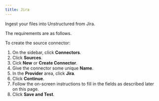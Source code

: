```yaml
---
title: Jira
---
```



<FirstTimeUISourceConnector />

Ingest your files into Unstructured from Jira.

The requirements are as follows. 


<JiraPrerequisites />

To create the source connector:

1. On the sidebar, click **Connectors**.
2. Click **Sources**.
3. Cick **New** or **Create Connector**.
4. Give the connector some unique **Name**.
5. In the **Provider** area, click **Jira**.
6. Click **Continue**. 
7. Follow the on-screen instructions to fill in the fields as described later on this page.
8. Click **Save and Test**.


<JiraFields />